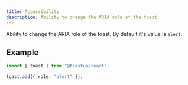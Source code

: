 ```yaml
---
title: Accessibility
description: Ability to change the ARIA role of the toast.
---
```


Ability to change the ARIA role of the toast. By default it's value is `alert`.

## Example

```ts
import { toast } from "@toastup/react";

toast.add({ role: "alert" });
```


<Blob1 />
